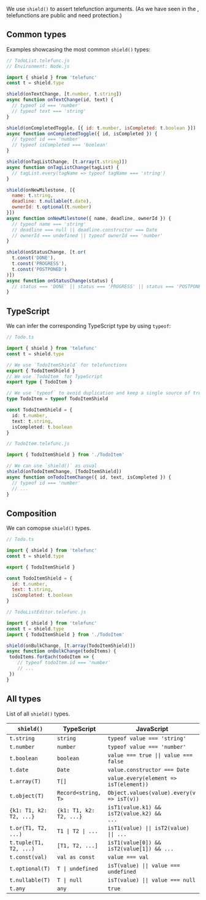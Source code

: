 
We use `shield()` to assert telefunction arguments.
(As we have seen in the <Link text="Telefunc Tour" href="/tour" />,
telefunctions are public and need protection.)

## Common types

Examples showcasing the most common `shield()` types:

```js
// TodoList.telefunc.js
// Environment: Node.js

import { shield } from 'telefunc'
const t = shield.type

shield(onTextChange, [t.number, t.string])
async function onTextChange(id, text) {
  // typeof id === 'number'
  // typeof text === 'string'
}

shield(onCompletedToggle, [{ id: t.number, isCompleted: t.boolean }])
async function onCompletedToggle({ id, isCompleted }) {
  // typeof id === 'number'
  // typeof isCompleted === 'boolean'
}

shield(onTagListChange, [t.array(t.string)])
async function onTagListChange(tagList) {
  // tagList.every(tagName => typeof tagName === 'string')
}

shield(onNewMilestone, [{
  name: t.string,
  deadline: t.nullable(t.date),
  ownerId: t.optional(t.number)
}])
async function onNewMilestone({ name, deadline, ownerId }) {
  // typeof name === 'string'
  // deadline === null || deadline.constructor === Date
  // ownerId === undefined || typeof ownerId === 'number'
}

shield(onStatusChange, [t.or(
  t.const('DONE'),
  t.const('PROGRESS'),
  t.const('POSTPONED')
)])
async function onStatusChange(status) {
  // status === 'DONE' || status === 'PROGRESS' || status === 'POSTPONED'
}
```

## TypeScript

We can infer the corresponding TypeScript type by using `typeof`:

```ts
// Todo.ts

import { shield } from 'telefunc'
const t = shield.type

// We use `TodoItemShield` for telefunctions
export { TodoItemShield }
// We use `TodoItem` for TypeScript
export type { TodoItem }

// We use `typeof` to avoid duplication and keep a single source of truth
type TodoItem = typeof TodoItemShield

const TodoItemShield = {
  id: t.number,
  text: t.string,
  isCompleted: t.boolean
}
```
```ts
// TodoItem.telefunc.js

import { TodoItemShield } from './TodoItem'

// We can use `shield()` as usual
shield(onTodoItemChange, [TodoItemShield])
async function onTodoItemChange({ id, text, isCompleted }) {
  // typeof id === 'number'
  // ...
}
```

## Composition

We can comopse `shield()` types.

```js
// Todo.ts

import { shield } from 'telefunc'
const t = shield.type

export { TodoItemShield }

const TodoItemShield = {
  id: t.number,
  text: t.string,
  isCompleted: t.boolean
}
```
```js
// TodoListEditor.telefunc.js

import { shield } from 'telefunc'
const t = shield.type
import { TodoItemShield } from './TodoItem'

shield(onBulkChange, [t.array(TodoItemShield)])
async function onBulkChange(todoItems) {
 todoItems.forEach(todoItem => {
    // typeof todoItem.id === 'number'
    // ...
 })
}
```

## All types

List of all `shield()` types.

`shield()` | TypeScript | JavaScript
-|-|-
`t.string` | `string` | `typeof value === 'string'`
`t.number` | `number` | `typeof value === 'number'`
`t.boolean` | `boolean` | <code>value === true &#x7c;&#x7c; value === false</code>
`t.date` | `Date` | `value.constructor === Date`
`t.array(T)` | `T[]` | `value.every(element => isT(element))`
`t.object(T)` | `Record<string, T>` | `Object.values(value).every(v => isT(v))`
`{k1: T1, k2: T2, ...}` | <code>{k1: T1, k2: T2, ...}</code> | <code>isT1(value.k1) && isT2(value.k2) && ...</code>
`t.or(T1, T2, ...)` | <code>T1 &#x7c; T2 &#x7c; ...</code> | <code>isT1(value) &#x7c;&#x7c; isT2(value) &#x7c;&#x7c; ...</code>
`t.tuple(T1, T2, ...)` | `[T1, T2, ...]` | `isT1(value[0]) && isT2(value[1]) && ...`
`t.const(val)` | `val as const` | `value === val`
`t.optional(T)` | <code>T &#x7c; undefined</code> | <code>isT(value) &#x7c;&#x7c; value === undefined</code>
`t.nullable(T)` | <code>T &#x7c; null</code> | <code>isT(value) &#x7c;&#x7c; value === null</code>
`t.any` | `any` | `true`
